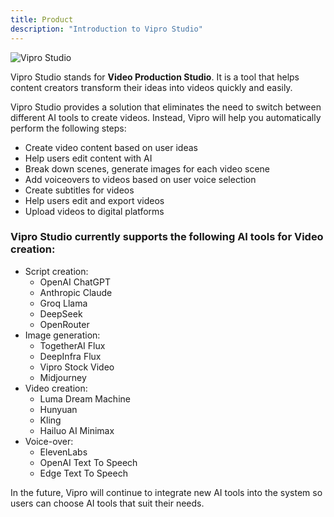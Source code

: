 ```yaml
---
title: Product
description: "Introduction to Vipro Studio"
---
```


<img
  src='/en/images/introduction/vipro-app.jpg'
  alt='Vipro Studio'
  className='rounded-lg'
/>

Vipro Studio stands for **Video Production Studio**. It is a tool that helps content creators transform their ideas into videos quickly and easily.

Vipro Studio provides a solution that eliminates the need to switch between different AI tools to create videos. Instead, Vipro will help you automatically perform the following steps:

- Create video content based on user ideas
- Help users edit content with AI
- Break down scenes, generate images for each video scene
- Add voiceovers to videos based on user voice selection
- Create subtitles for videos
- Help users edit and export videos
- Upload videos to digital platforms

### Vipro Studio currently supports the following AI tools for Video creation:

- Script creation:
  - OpenAI ChatGPT
  - Anthropic Claude
  - Groq Llama
  - DeepSeek
  - OpenRouter
- Image generation:
  - TogetherAI Flux
  - DeepInfra Flux
  - Vipro Stock Video
  - Midjourney
- Video creation:
  - Luma Dream Machine
  - Hunyuan
  - Kling
  - Hailuo AI Minimax
- Voice-over:
  - ElevenLabs
  - OpenAI Text To Speech
  - Edge Text To Speech

In the future, Vipro will continue to integrate new AI tools into the system so users can choose AI tools that suit their needs.
